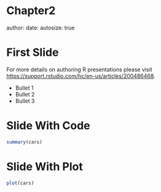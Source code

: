Chapter2
========================================================
author: 
date: 
autosize: true

First Slide
========================================================

For more details on authoring R presentations please visit <https://support.rstudio.com/hc/en-us/articles/200486468>.

- Bullet 1
- Bullet 2
- Bullet 3

Slide With Code
========================================================

```r
summary(cars)
```

Slide With Plot
========================================================

```r
plot(cars)
```
